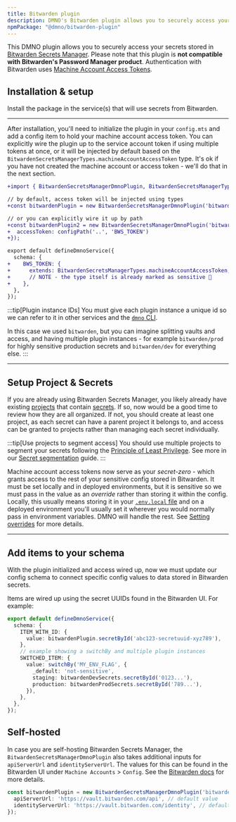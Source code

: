 ```yaml
---
title: Bitwarden plugin
description: DMNO's Bitwarden plugin allows you to securely access your secrets stored in Bitwarden Secrets Manager.
npmPackage: "@dmno/bitwarden-plugin"
---
```



This DMNO plugin allows you to securely access your secrets stored in [Bitwarden Secrets Manager](https://bitwarden.com/products/secrets-manager/). Please note that this plugin is **not compatible with Bitwarden's Password Manager product**. Authentication with Bitwarden uses [Machine Account Access Tokens](https://bitwarden.com/help/access-tokens/).

## Installation & setup

Install the package in the service(s) that will use secrets from Bitwarden.

<TabbedCode packageName="@dmno/bitwarden-plugin" />

-----

After installation, you'll need to initialize the plugin in your `config.mts` and add a config item to hold your machine account access token. You can explicitly wire the plugin up to the service account token if using multiple tokens at once, or it will be injected by default based on the `BitwardenSecretsManagerTypes.machineAccountAccessToken` type. It's ok if you have not created the machine account or access token - we'll do that in the next section.

```diff lang="ts" title='.dmno/config.mts'
+import { BitwardenSecretsManagerDmnoPlugin, BitwardenSecretsManagerTypes } from '@dmno/bitwarden-plugin';

// by default, access token will be injected using types
+const bitwardenPlugin = new BitwardenSecretsManagerDmnoPlugin('bitwarden');

// or you can explicitly wire it up by path
+const bitwardenPlugin2 = new BitwardenSecretsManagerDmnoPlugin('bitwarden', {
+  accessToken: configPath('..', 'BWS_TOKEN')
+});

export default defineDmnoService({
  schema: {
+    BWS_TOKEN: {
+      extends: BitwardenSecretsManagerTypes.machineAccountAccessToken,
+      // NOTE - the type itself is already marked as sensitive 🔐
+    },
  },
});
```

:::tip[Plugin instance IDs]
You must give each plugin instance a unique id so we can refer to it in other services and the [`dmno` CLI](/docs/reference/cli/plugin/).

In this case we used `bitwarden`, but you can imagine splitting vaults and access, and having multiple plugin instances - for example `bitwarden/prod` for highly sensitive production secrets and `bitwarden/dev` for everything else.
:::


------------

## Setup Project & Secrets

If you are already using Bitwarden Secrets Manager, you likely already have existing [projects](https://bitwarden.com/help/projects/) that contain [secrets](https://bitwarden.com/help/secrets/). If so, now would be a good time to review how they are all organized. If not, you should create at least one project, as each secret can have a parent project it belongs to, and access can be granted to projects rather than managing each secret individually.

:::tip[Use projects to segment access]
You should use multiple projects to segment your secrets following the [Principle of Least Privilege](https://en.wikipedia.org/wiki/Principle_of_least_privilege). See more in our [Secret segmentation](/docs/guides/secret-segmentation/) guide.
:::


Machine account access tokens now serve as your _secret-zero_ - which grants access to the rest of your sensitive config stored in Bitwarden. It must be set locally and in deployed environments, but it is sensitive so we must pass in the value as an _override_ rather than storing it within the config. Locally, this usually means storing it in your [`.env.local` file](/docs/guides/env-files/) and on a deployed environment you'll usually set it wherever you would normally pass in environment variables. DMNO will handle the rest. See [Setting overrides](/docs/guides/env-files/#overrides) for more details.


------

## Add items to your schema

With the plugin initialized and access wired up, now we must update our config schema to connect specific config values to data stored in Bitwarden secrets.

Items are wired up using the secret UUIDs found in the Bitwarden UI. For example:

```ts
export default defineDmnoService({
  schema: {
    ITEM_WITH_ID: {
      value: bitwardenPlugin.secretById('abc123-secretuuid-xyz789'),
    },
    // example showing a switchBy and multiple plugin instances
    SWITCHED_ITEM: {
      value: switchBy('MY_ENV_FLAG', {
        _default: 'not-sensitive',
        staging: bitwardenDevSecrets.secretById('0123...'),
        production: bitwardenProdSecrets.secretById('789...'),
      }),
    },
  },
});
```

## Self-hosted
In case you are self-hosting Bitwarden Secrets Manager, the `BitwardenSecretsManagerDmnoPlugin` also takes additional inputs for `apiServerUrl` and `identityServerUrl`. The values for this can be found in the Bitwarden UI under `Machine Accounts` > `Config`. See the [Bitwarden docs](https://bitwarden.com/help/machine-accounts/#configuration-information) for more details.

```typescript
const bitwardenPlugin = new BitwardenSecretsManagerDmnoPlugin('bitwarden', {
  apiServerUrl: 'https://vault.bitwarden.com/api', // default value
  identityServerUrl: 'https://vault.bitwarden.com/identity', // default value
});
